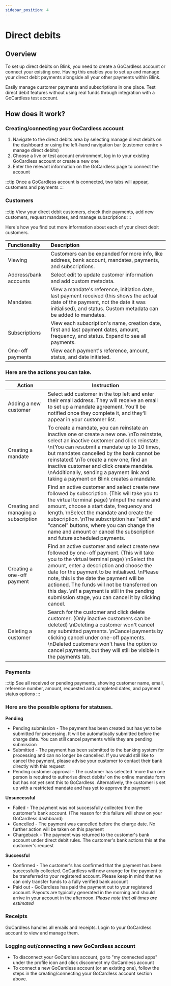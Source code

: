 ```yaml
---
sidebar_position: 4
---
```


# Direct debits

## Overview

To set up direct debits on Blink, you need to create a GoCardless account or connect your existing one. Having this enables you to set up and manage your direct debit payments alongside all your other payments within Blink.

Easily manage customer payments and subscriptions in one place. Test direct debit features without using real funds through integration with a GoCardless test account.

## How does it work?

### Creating/connecting your GoCardless account

1. Navigate to the direct debits area by selecting manage direct debits on the dashboard or using the left-hand navigation bar (customer centre > manage direct debits)
2. Choose a live or test account environment, log in to your existing GoCardless account or create a new one
3. Enter the relevant information on the GoCardless page to connect the account


:::tip
Once a GoCardless account is connected, two tabs will appear, customers and payments
:::

### Customers

:::tip
View your direct debit customers, check their payments, add new customers, request mandates, and manage subscriptions
:::

Here's how you find out more information about each of your direct debit customers.

| Functionality         | Description                                                                                                                                                                                            |
| :-------------------- | :----------------------------------------------------------------------------------------------------------------------------------------------------------------------------------------------------- |
| Viewing               | Customers can be expanded for more info, like address, bank account, mandates, payments, and subscriptions.                                                                                            |
| Address/bank accounts | Select edit to update customer information and add custom metadata.                                                                                                                                    |
| Mandates              | View a mandate's reference, initiation date, last payment received (this shows the actual date of the payment, not the date it was initialised), and status. Custom metadata can be added to mandates. |
| Subscriptions         | View each subscription's name, creation date, first and last payment dates, amount, frequency, and status. Expand to see all payments.                                                                 |
| One-off payments      | View each payment's reference, amount, status, and date initiated.                                                                                                                                     |

### Here are the actions you can take.


| Action                                | Instruction                                                                                                                                                                                                                                                                                                                                                                                                                                                                                                                                                     |
|---------------------------------------|-----------------------------------------------------------------------------------------------------------------------------------------------------------------------------------------------------------------------------------------------------------------------------------------------------------------------------------------------------------------------------------------------------------------------------------------------------------------------------------------------------------------------------------------------------------------|
| Adding a new customer                 | Select add customer in the top left and enter their email address. They will receive an email to set up a mandate agreement. You'll be notified once they complete it, and they'll appear in your customer list.                                                                                                                                                                                                                                                                                           |
| Creating a mandate                    | To create a mandate, you can reinstate an inactive one or create a new one.  \nTo reinstate, select an inactive customer and click reinstate.  \n(You can resubmit a mandate up to 10 times, but mandates cancelled by the bank cannot be reinstated)  \nTo create a new one, find an inactive customer and click create mandate.  \nAdditionally, sending a payment link and taking a payment on Blink creates a mandate.                                                                                   |
| Creating and managing a subscription  | Find an active customer and select create new followed by subscription. (This will take you to the virtual terminal page)  \nInput the name and amount, choose a start date, frequency and length.  \nSelect the mandate and create the subscription.  \nThe subscription has "edit" and "cancel" buttons, where you can change the name and amount or cancel the subscription and future scheduled payments.                                                                                                |
| Creating a one-off payment            | Find an active customer and select create new followed by one-off payment. (This will take you to the virtual terminal page)  \nSelect the amount, enter a description and choose the date for the payment to be initialised.  \nPlease note, this is the date the payment will be actioned. The funds will not be transferred on this day.  \nIf a payment is still in the pending submission stage, you can cancel it by clicking cancel.                                                   |
| Deleting a customer                   | Search for the customer and click delete customer. (Only inactive customers can be deleted)  \nDeleting a customer won't cancel any submitted payments.  \nCancel payments by clicking cancel under one-off payments.  \nDeleted customers won't have the option to cancel payments, but they will still be visible in the payments tab.                                                                                                                                                  |



### Payments

:::tip
See all received or pending payments, showing customer name, email, reference number, amount, requested and completed dates, and payment status options
:::

### Here are the possible options for statuses.

**Pending**

- Pending submission - The payment has been created but has yet to be submitted for processing. It will be automatically submitted before the charge date. You can still cancel payments while they are pending submission
- Submitted - The payment has been submitted to the banking system for processing and can no longer be cancelled. If you would still like to cancel the payment, please advise your customer to contact their bank directly with this request
- Pending customer approval - The customer has selected 'more than one person is required to authorise direct debits' on the online mandate form but has not yet sent this to GoCardless. Alternatively, the customer is set up with a restricted mandate and has yet to approve the payment

**Unsuccessful**

- Failed - The payment was not successfully collected from the customer's bank account. (The reason for this failure will show on your GoCardless dashboard)
- Cancelled - The payment was cancelled before the charge date. No further action will be taken on this payment
- Chargeback - The payment was returned to the customer's bank account under direct debit rules. The customer's bank actions this at the customer's request

**Successful**

- Confirmed - The customer's has confirmed that the payment has been successfully collected. GoCardless will now arrange for the payment to be transferred to your registered account. Please keep in mind that we can only transfer funds to a fully verified bank account
- Paid out - GoCardless has paid the payment out to your registered account. Payouts are typically generated in the morning and should arrive in your account in the afternoon. _Please note that all times are estimated_


### Receipts

GoCardless handles all emails and receipts. Login to your GoCardless account to view and manage them.


### Logging out/connecting a new GoCardless account

- To disconnect your GoCardless account, go to "my connected apps" under the profile icon and click disconnect my GoCardless account
- To connect a new GoCardless account (or an existing one), follow the steps in the creating/connecting your GoCardless account section above. 

<br />


<Youtube videoId="1WcPYsqqTm4" />

